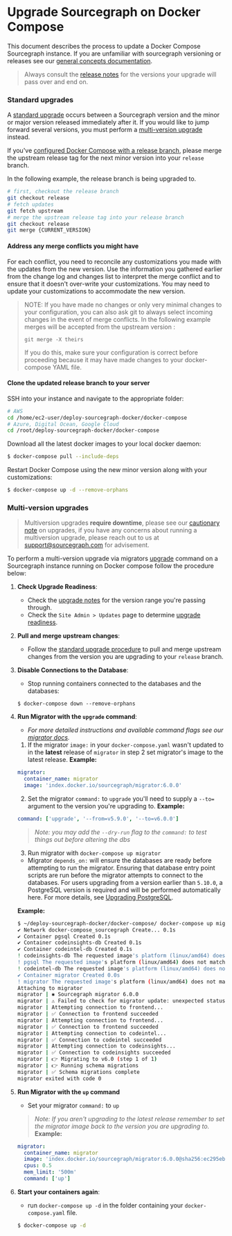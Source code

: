 # Upgrade Sourcegraph on Docker Compose

This document describes the process to update a Docker Compose Sourcegraph instance. If you are unfamiliar with sourcegraph versioning or releases see our [general concepts documentation](/admin/updates/).

> <Callout type="note">Always consult the [release notes](/admin/updates/docker_compose) for the versions your upgrade will pass over and end on.</Callout>

### Standard upgrades

A [standard upgrade](/admin/updates/#upgrade-types) occurs between a Sourcegraph version and the minor or major version released immediately after it. If you would like to jump forward several versions, you must perform a [multi-version upgrade](#multi-version-upgrades) instead.

If you've [configured Docker Compose with a release branch](/admin/deploy/docker-compose/#step-1-prepare-the-deployment-repository), please merge the upstream release tag for the next minor version into your `release` branch.

In the following example, the release branch is being upgraded to.

```sh
# first, checkout the release branch
git checkout release
# fetch updates
git fetch upstream
# merge the upstream release tag into your release branch
git checkout release
git merge {CURRENT_VERSION}
```

#### Address any merge conflicts you might have

For each conflict, you need to reconcile any customizations you made with the updates from the new version. Use the information you gathered earlier from the change log and changes list to interpret the merge conflict and to ensure that it doesn't over-write your customizations. You may need to update your customizations to accommodate the new version.

> NOTE: If you have made no changes or only very minimal changes to your configuration, you can also ask git to always select incoming changes in the event of merge conflicts. In the following example merges will be accepted from the upstream version :
>
> `git merge -X theirs`
>
> If you do this, make sure your configuration is correct before proceeding because it may have made changes to your docker-compose YAML file.

#### Clone the updated release branch to your server

SSH into your instance and navigate to the appropriate folder:

```sh
# AWS
cd /home/ec2-user/deploy-sourcegraph-docker/docker-compose
# Azure, Digital Ocean, Google Cloud
cd /root/deploy-sourcegraph-docker/docker-compose
```

Download all the latest docker images to your local docker daemon:

```sh
$ docker-compose pull --include-deps
```

Restart Docker Compose using the new minor version along with your customizations:

```sh
$ docker-compose up -d --remove-orphans
```

### Multi-version upgrades

> <Callout type="warning">Multiversion upgrades **require downtime**, please see our [cautionary note](/admin/updates/#best-practices) on upgrades, if you have any concerns about running a multiversion upgrade, please reach out to us at [support@sourcegraph.com](mailto:support@sourcegraph.com) for advisement. </Callout>

To perform a multi-version upgrade via migrators [upgrade](/admin/updates/migrator/migrator-operations#upgrade) command on a Sourcegraph instance running on Docker compose follow the procedure below:

1. **Check Upgrade Readiness**:
   - Check the [upgrade notes](/admin/updates/docker_compose#docker-compose-upgrade-notes) for the version range you're passing through.
   - Check the `Site Admin > Updates` page to determine [upgrade readiness](/admin/updates/#upgrade-readiness).

2. **Pull and merge upstream changes**:
   - Follow the [standard upgrade procedure](#standard-upgrades) to pull and merge upstream changes from the version you are upgrading to your `release` branch.

3. **Disable Connections to the Database**:
   - Stop running containers connected to the databases and the databases:
   ```
   $ docker-compose down --remove-orphans
   ```

4. **Run Migrator with the `upgrade` command**:
   - *For more detailed instructions and available command flags see our [migrator docs](/admin/updates/migrator/migrator-operations#upgrade).*
    1. If the migrator `image:` in your `docker-compose.yaml` wasn't updated to in the **latest** release of `migrator` in step 2 set migrator's image to the latest release.
    **Example:**
    ```yaml
    migrator:
      container_name: migrator
      image: 'index.docker.io/sourcegraph/migrator:6.0.0'
    ```
    2. Set the migrator `command:` to `upgrade` you'll need to supply a `--to=` argument to the version you're upgrading to. 
    **Example:**
    ```yaml
    command: ['upgrade', '--from=v5.9.0', '--to=v6.0.0']
    ```
    > *Note: you may add the `--dry-run` flag to the `command:` to test things out before altering the dbs*
    3. Run migrator with `docker-compose up migrator` 
    
    - Migrator `depends_on:` will ensure the databases are ready before attempting to run the migrator. Ensuring that database entry point scripts are run before the migrator attempts to connect to the databases. For users upgrading from a version earlier than `5.10.0`, a PostgreSQL version is required and will be performed automatically here. For more details, see [Upgrading PostgreSQL](/admin/postgresql#upgrading-postgresql).
    
    **Example:**
    ```sh
    $ ~/deploy-sourcegraph-docker/docker-compose/ docker-compose up migrator
    ✔ Network docker-compose_sourcegraph Create... 0.1s
    ✔ Container pgsql Created 0.1s
    ✔ Container codeinsights-db Created 0.1s
    ✔ Container codeintel-db Created 0.1s
    ! codeinsights-db The requested image's platform (linux/amd64) does not match the detected host platform (linux/arm64/v8) and no specific platform was requested 0.0s
    ! pgsql The requested image's platform (linux/amd64) does not match the detected host platform (linux/arm64/v8) and no specific platform was requested 0.0s
    ! codeintel-db The requested image's platform (linux/amd64) does not match the detected host platform (linux/arm64/v8) and no specific platform was requested 0.0s
    ✔ Container migrator Created 0.0s
    ! migrator The requested image's platform (linux/amd64) does not match the detected host platform (linux/arm64/v8) and no specific platform was requested 0.0s
    Attaching to migrator
    migrator | ✱ Sourcegraph migrator 6.0.0
    migrator | ⚠️ Failed to check for migrator update: unexpected status code 404. Continuing...
    migrator | Attempting connection to frontend...
    migrator | ✅ Connection to frontend succeeded
    migrator | Attempting connection to frontend...
    migrator | ✅ Connection to frontend succeeded
    migrator | Attempting connection to codeintel...
    migrator | ✅ Connection to codeintel succeeded
    migrator | Attempting connection to codeinsights...
    migrator | ✅ Connection to codeinsights succeeded
    migrator | 👉 Migrating to v6.0 (step 1 of 1)
    migrator | 👉 Running schema migrations
    migrator | ✅ Schema migrations complete
    migrator exited with code 0
    ```
5. **Run Migrator with the `up` command**
   - Set your migrator `command:` to `up`
   > *Note: If you aren't upgrading to the latest release remember to set the migrator image back to the version you are upgrading to.*
   **Example:**
   ```yaml
   migrator:
     container_name: migrator
     image: 'index.docker.io/sourcegraph/migrator:6.0.0@sha256:ec295eb0b743da6bf56777ca6524972267a5c442b0288095e2fe12fce38ebacc'
     cpus: 0.5
     mem_limit: '500m'
     command: ['up']
   ```

6. **Start your containers again**:
   - run `docker-compose up -d` in the folder containing your `docker-compose.yaml` file.
   ```sh
   $ docker-compose up -d
   ```
